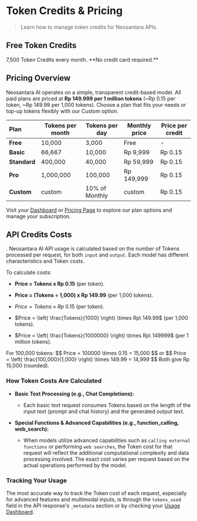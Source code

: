 # Token Credits & Pricing

> Learn how to manage token credits for Neosantara APIs.

## Free Token Credits

<Card icon="key" href="https://app.neosantara.xyz/api-keys" title="Get your free API key" horizontal>
  7,500 Token Credits every month. **No credit card required.**
</Card>

## Pricing Overview

Neosantara AI operates on a simple, transparent credit-based model. All paid plans are priced at **Rp 149.999 per 1 million tokens** (~Rp 0.15 per token, ~Rp 149.99 per 1,000 tokens). Choose a plan that fits your needs or top-up tokens flexibly with our Custom option.

| <div align="left">**Plan**</div> | **Tokens per month** | **Tokens per day** | **Monthly price** | **Price per credit** |
|------------|------------------|----------------|---------------|-----------------|
| **Free**   | 10,000           | 3,000          | Free          | -               |
| **Basic**  | 66,667           | 10,000         | Rp 9,999      | Rp 0.15         |
| **Standard** | 400,000        | 40,000         | Rp 59,999     | Rp 0.15         |
| **Pro**    | 1,000,000        | 100,000        | Rp 149,999    | Rp 0.15         |
| **Custom** | custom | 10% of Monthly | custom | Rp 0.15         |

Visit your [Dashboard](https://app.neosantara.xyz/dashboard) or [Pricing Page](https://app.neosantara.xyz/pricing) to explore our plan options and manage your subscription.

## API Credits Costs
.
Neosantara AI API usage is calculated based on the number of Tokens processed per request, for both `input` and `output`. Each model has different characteristics and Token costs.

To calculate costs:
- **Price = Tokens x Rp 0.15** (per token).
- **Price = (Tokens ÷ 1,000) x Rp 149.99** (per 1,000 tokens).

- $Price = Tokens \times Rp\ 0.15$ (per token).
- $Price = \left( \frac{Tokens}{1000} \right) \times Rp\ 149.99$ (per 1,000 tokens).
- $Price = \left( \frac{Tokens}{1000000} \right) \times Rp\ 149999$ (per 1 million tokens).

<RequestExample>
For 100,000 tokens:
  $$
  Price = 100000 \times 0.15 = 15,000
  $$
  or
  $$
  Price = \left( \frac{100,000}{1,000} \right) \times 149.99 = 14,999
  $$
  Both give Rp 15,000 (rounded).
</RequestExample>


### How Token Costs Are Calculated

* **Basic Text Processing (e.g., Chat Completions):**
  * Each basic text request consumes Tokens based on the length of the input text (prompt and chat history) and the generated output text.

* **Special Functions & Advanced Capabilities (e.g., function_calling, web_search):**
  * When models utilize advanced capabilities such as `calling external functions` or performing `web searches`, the Token cost for that request will reflect the additional computational complexity and data processing involved. The exact cost varies per request based on the actual operations performed by the model.

### Tracking Your Usage

The most accurate way to track the Token cost of each request, especially for advanced features and multimodal inputs, is through the `tokens_used` field in the API response's `_metadata` section or by checking your [Usage Dashboard](https://app.neosantara.xyz/usage).